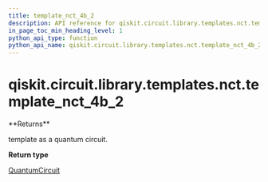 ```yaml
---
title: template_nct_4b_2
description: API reference for qiskit.circuit.library.templates.nct.template_nct_4b_2
in_page_toc_min_heading_level: 1
python_api_type: function
python_api_name: qiskit.circuit.library.templates.nct.template_nct_4b_2
---
```


# qiskit.circuit.library.templates.nct.template\_nct\_4b\_2

<Function id="qiskit.circuit.library.templates.nct.template_nct_4b_2" isDedicatedPage={true} github="https://github.com/qiskit/qiskit/tree/stable/0.18/qiskit/circuit/library/templates/nct/template_nct_4b_2.py" signature="template_nct_4b_2()">
  **Returns**

  template as a quantum circuit.

  **Return type**

  [QuantumCircuit](qiskit.circuit.QuantumCircuit "qiskit.circuit.QuantumCircuit")
</Function>

